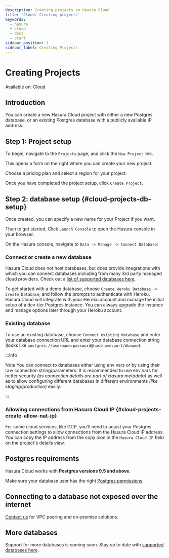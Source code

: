 ```yaml
---
description: Creating projects on Hasura Cloud
title: 'Cloud: Creating projects'
keywords:
  - hasura
  - cloud
  - docs
  - start
sidebar_position: 1
sidebar_label: Creating Projects
---
```



# Creating Projects

<div className='badge badge--primary heading-badge'>Available on: Cloud</div>

## Introduction

You can create a new Hasura Cloud project with either a new Postgres database, or an existing Postgres database with a
publicly available IP address.

## Step 1: Project setup

To begin, navigate to the `Projects` page, and click the `New Project` link.

This opens a form on the right where you can create your new project.

Choose a pricing plan and select a region for your project.

<Thumbnail src='/img/projects/create-project_console_2.12.png' alt='Create new project in Hasura Console' width='900px' />

Once you have completed the project setup, click `Create Project`.

## Step 2: database setup {#cloud-projects-db-setup}

Once created, you can specify a new name for your Project if you want.

Then to get started, Click `Launch Console` to open the Hasura console in your browser.

<Thumbnail
  src='/img/projects/create-project-assign-name_console_2.12.png'
  alt='database setup with new database'
  width='900px'
/>

On the Hasura console, navigate to `Data -> Manage -> Connect Database`:

### Connect or create a new database

Hasura Cloud does not host databases, but does provide integrations with which you can connect databases including from
many 3rd party managed cloud providers. Check out a
[list of supported databases here](/databases/index.mdx#supported-databases).

To get started with a demo database, choose `Create Heroku Database -> Create Database`, and follow the prompts to
authenticate with Heroku. Hasura Cloud will integrate with your Heroku account and manage the initial setup of a
dev-tier Postgres instance. You can always upgrade the instance and manage options later through your Heroku account.

<Thumbnail src='/img/projects/create-database-heroku_console_2.12.png' alt='database setup with existing
database' width='700px' />

### Existing database

To use an existing database, choose `Connect existing database` and enter your database connection URL and enter your
database connection string (looks like `postgres://username:password@hostname:port/dbname`).

<Thumbnail src='/img/projects/connect-database_console_2.12.png' alt='database setup with new database' width='700px' />


:::info

Note You can connect to databases either using env vars or by using their raw connection string/parameters. It is
recommended to use env vars for better security _(as connection details are part of Hasura metadata)_ as well as to
allow configuring different databases in different environments _(like staging/production)_ easily.

:::

### Allowing connections from Hasura Cloud IP {#cloud-projects-create-allow-nat-ip}

For some cloud services, like GCP, you'll need to adjust your Postgres connection settings to allow connections from the
Hasura Cloud IP address. You can copy the IP address from the copy icon in the `Hasura Cloud IP` field on the project's
details view.

<Thumbnail src='/img/projects/project-general-ip-address_console_2.12.png' alt='Hasura Cloud IP field' width='1000px' />

<Thumbnail
  src='/img/projects/gcp-postgres-authorized-network.png'
  alt='whitelist Hasura instance IP in Postgres settings'
  width='727px'
/>

## Postgres requirements

Hasura Cloud works with **Postgres versions 9.5 and above**.

Make sure your database user has the right
[Postgres permissions](/deployment/postgres-requirements.mdx#managed-pg-permissions).

## Connecting to a database not exposed over the internet

[Contact us](https://hasura.io/contact-us/) for VPC peering and on-premise solutions.

## More databases

Support for more databases is coming soon. Stay up to date with [supported databases here](/databases/index.mdx#supported-databases).

